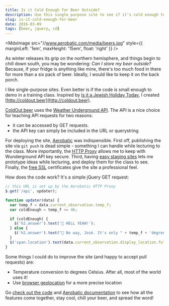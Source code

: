 ```yaml
---
title: Is it Cold Enough for Beer Outside?
description: Use this single purpose site to see if it's cold enough to store beer outside, and learn about some great Aerobatic features.
slug: is-it-cold-enough-for-beer
date: 2016-03-09
tags: [beer, jquery, cd]
---
```



<MdxImage
  src="//www.aerobatic.com/media/beers.jpg"
  style={{ marginLeft: '1em', maxHeight: '15em', float: 'right' }}
/>

As winter releases its grip on the northern hemisphere, and things begin to chill down south, you may be wondering: _Can I store my beer outside?_ Because, if your fridge is anything like mine, there's too much food in there for more than a six pack of beer. Ideally, I would like to keep it on the back porch.

I like single-purpose sites. Even better is if the code is small enough to demo in a training class. Inspired by [Is it a Jewish Holiday Today](http://www.isitajewishholidaytoday.com/), I created [http://coldout.beer](http://coldout.beer).

[ColdOut.beer](http://coldout.beer) uses the [Weather Underground API](https://www.wunderground.com/weather/api/). The API is a nice choice for teaching API requests for two reasons:

- it can be accessed by GET requests.
- the API key can simply be included in the URL or querystring

For deploying the site, [Aerobatic](https://www.aerobatic.com) was indispensible. First off, publishing the site via `git push` is dead simple - something I can handle while lecturing to the class. More importantly, the [HTTP Proxy](https://www.aerobatic.com/docs/http-proxy) allows me to keep with Wunderground API key secure. Third, having [easy staging sites](https://www.aerobatic.com/docs/deployment-management) lets me prototype ideas while lecturing, and deploy them for the class to see. Finally, the [free SSL](https://www.aerobatic.com/docs/custom-domains-ssl) certificates give the site a professional feel.

How does the code work? It's a simple jQuery GET request:

```js
// this URL is set up by the Aerobatic HTTP Proxy
$.get('/api', updater);

function updater(data) {
  var temp_f = data.current_observation.temp_f;
  var coldEnough = temp_f <= 46;

  if (coldEnough) {
    $('h2.answer').text('🍺 HELL YEAH!');
  } else {
    $('h2.answer').text("🌴 No way, José. It's only " + temp_f + 'degrees.');
  }
  $('span.location').text(data.current_observation.display_location.full);
}
```

Some things I could do to improve the site (and happy to accept pull requests) are:

- Temperature conversion to degrees Celsius. After all, most of the world uses it!
- Use [browser geolocation](https://developer.mozilla.org/en-US/docs/Web/API/Geolocation/Using_geolocation) for a more precise location

Go [check out the code](https://bitbucket.org/ivanoats/cold-enough-for-beer/) and [Aerobatic documentation](docs/getting-started) to see how all the features come together, stay cool, chill your beer, and spread the word!
